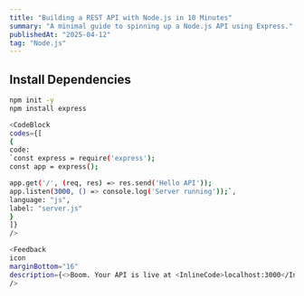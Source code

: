 ```yaml
---
title: "Building a REST API with Node.js in 10 Minutes"
summary: "A minimal guide to spinning up a Node.js API using Express."
publishedAt: "2025-04-12"
tag: "Node.js"
---
```


## Install Dependencies
```bash
npm init -y
npm install express

<CodeBlock
codes={[
{
code:
`const express = require('express');
const app = express();

app.get('/', (req, res) => res.send('Hello API'));
app.listen(3000, () => console.log('Server running'));`,
language: "js",
label: "server.js"
}
]}
/>

<Feedback
icon
marginBottom="16"
description={<>Boom. Your API is live at <InlineCode>localhost:3000</InlineCode>. Now go add routes like a pro.</>}
/>